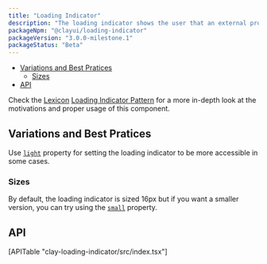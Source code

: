 ```yaml
---
title: "Loading Indicator"
description: "The loading indicator shows the user that an external process, like a connection, is being executed."
packageNpm: "@clayui/loading-indicator"
packageVersion: "3.0.0-milestone.1"
packageStatus: "Beta"
---
```



<div class="nav-toc">

- [Variations and Best Pratices](#variations-and-best-pratices)
    - [Sizes](#sizes)
- [API](#api)

</div>

<div class="clay-site-alert alert alert-info">
	Check the <a href="https://liferay.design/lexicon/">Lexicon</a> <a href="https://liferay.design/lexicon/core-components/loading-indicator/">Loading Indicator Pattern</a> for a more in-depth look at the motivations and proper usage of this component.
</div>

## Variations and Best Pratices

<LoadingIndicator />

Use [`light`](#api-light) property for setting the loading indicator to be more accessible in some cases.

<LoadingIndicatorLight />

### Sizes

By default, the loading indicator is sized 16px but if you want a smaller version, you can try using the [`small`](#api-small) property.

<LoadingIndicatorSmall />

## API

<div>
    [APITable "clay-loading-indicator/src/index.tsx"]
</div>
